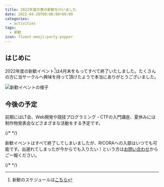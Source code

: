 ```yaml
---
title: 2022年度の春の新歓を行いました
date: 2022-04-28T00:00:00+09:00
categories:
  - activities
tags:
  - 新歓
icon: fluent-emoji:party-popper
---
```


## はじめに

2022年度の新歓イベント[^1]は4月末をもってすべて終了いたしました。たくさんの方に当サークルへ興味を持って頂けたようで本当にありがとうございました。

![新歓イベントの様子](https://user-images.githubusercontent.com/52315048/236197579-49e0b5a2-f563-4a20-812c-68117967e2fb.jpg)

[^1]: 新歓のスケジュールは[こちら](/posts/welcome-event-2022-schedule/)

## 今後の予定

前期にはLT会、Web開発や競技プログラミング・CTFの入門講座、夏休みには制作物発表会などさまざまな活動をする予定です。

{/* <!-- textlint-disable ja-technical-writing/no-exclamation-question-mark --> */}

新歓イベントはすべて終了してしまいましたが、RICORAへの入部はいつでも可能です。出遅れてしまったが今からでも入りたい！という方は[お問い合わせ](/contact/)からご一報ください。

{/* <!-- textlint-enable --> */}
